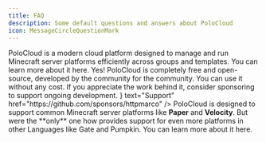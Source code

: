 ```yaml
---
title: FAQ
description: Some default questions and answers about PoloCloud
icon: MessageCircleQuestionMark
---
```



<Accordions type="multiple">
  <Accordion title="What is PoloCloud?">
      PoloCloud is a modern cloud platform designed to manage and run Minecraft server platforms efficiently across groups and templates.  
      You can learn more about it <Link href="/docs/cloud#introduction" className="text-fd-foreground font-semibold underline">here</Link>.
  </Accordion>
  <Accordion title="Is PoloCloud free to use?">
      Yes! PoloCloud is completely free and open-source, developed by the community for the community. You can use it without any cost. If you appreciate the work behind it, consider sponsoring to support ongoing development.
      <ButtonLink icon={<HeartPlus />} text="Support" href="https://github.com/sponsors/httpmarco" />
  </Accordion>
  <Accordion title="What platforms are supported?">
      PoloCloud is designed to support common Minecraft server platforms like <strong>Paper</strong> and <strong>Velocity</strong>.  
      But were the **only** one how provides support for even more platforms in other Languages like Gate and Pumpkin.  
      You can learn more about it <Link href="/docs/cloud#platforms" className="text-fd-foreground font-semibold underline">here</Link>.
  </Accordion>
</Accordions>